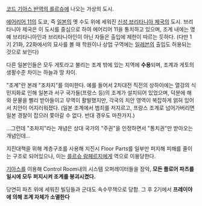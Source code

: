 [[코드 기아스 반역의 를르슈]]에 나오는 가상의 도시.


[[에어리어 11]]의 도쿄, 즉 [[일본]]의 옛 수도 위에 세워진 [[신성 브리타니아 제국]]의 도시. 브리타니아 제국은 이 도시를 중심으로 하여 에어리어 11을 통치하고 있으며, 조계 내에는 명예 브리타니아인과 브리타니아인이 아닌 자들은 출입에 제한이 따르는 듯하다.
(다만 1기 21화, 22화에서의 묘사를 볼 때 학원이나 상업 구역에는 [[일레븐]]의 출입도 허용되는 것으로 보인다)

다른 일본인들은 모두 게토라고 불리는 조계 밖에 있는 지역에 '''수용'''되며, 조계과 게토의 생활수준 차이는 하늘과 땅 차이.

"조계"란 본래 "조차지"를 의미한다. 예를 들어서 2차대전 직전의 상하이에는 열강의 식민지화로 인해 일본과 서구 국가들(프랑스 등)의 조계가 설치되어 있었으며, 덕분에 해외 문물을 빨리 받아들이고 무역이 활발했지만, 각국의 치안 영역이 복잡하게 얽혀 있어서 치안이 어지러워졌다. (일본 조계에서 범죄를 저지르고, 프랑스 조계로 넘어가버리면 일본 경찰이 잡으러 쫓아갈 수 없다. 반대 경우도 마찬가지.)

...그런데 "조차지"라는 개념은 상대 국가의 "주권"을 인정하면서 "통치권"만 받아오는 개념인데...

지진대책을 위해 계층구조를 사용해 지진시 Floor Parts를 일부만 퍼지해 피해를 줄이는 구조로 되어있으나, 이는 [[를르슈 람페르지]]에게 역으로 이용당한다.

[[기아스]]를 이용해 Control Room내의 시스템 오퍼레이터들을 장악, '''모든 플로어 파츠를 일시에 모두 퍼지시켜 조계를 붕괴시켰다.'''

당연히 파츠 위에 세워진 빌딩들과 군대도 속수무책으로 당함. 그 후 2기에서 '''프레이야에 의해 조계 자체가 소멸한다'''
